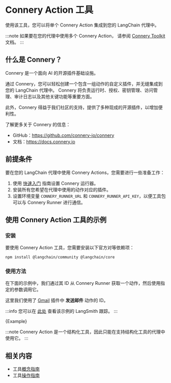 
# Connery Action 工具

使用该工具，您可以将单个 Connery Action 集成到您的 LangChain 代理中。

:::note
如果要在您的代理中使用多个 Connery Action，
请参阅 [Connery Toolkit](/docs/integrations/toolkits/connery) 文档。
:::

## 什么是 Connery？

Connery 是一个面向 AI 的开源插件基础设施。

通过 Connery，您可以轻松创建一个包含一组动作的自定义插件，并无缝集成到您的 LangChain 代理中。
Connery 将负责运行时、授权、密钥管理、访问管理、审计日志以及其他关键功能等重要方面。

此外，Connery 得益于我们社区的支持，提供了多种现成的开源插件，以增加便利性。

了解更多关于 Connery 的信息：

- GitHub：https://github.com/connery-io/connery
- 文档：https://docs.connery.io

## 前提条件

要在您的 LangChain 代理中使用 Connery Actions，您需要进行一些准备工作：

1. 使用 [快速入门](https://docs.connery.io/docs/runner/quick-start/) 指南设置 Connery 运行器。
2. 安装所有您希望在代理中使用的动作对应的插件。
3. 设置环境变量 `CONNERY_RUNNER_URL` 和 `CONNERY_RUNNER_API_KEY`，以便工具包可以与 Connery Runner 进行通信。

## 使用 Connery Action 工具的示例

### 安装

要使用 Connery Action 工具，您需要安装以下官方对等依赖项：

```bash npm2yarn
npm install @langchain/community @langchain/core
```

<IntegrationInstallTooltip></IntegrationInstallTooltip>

### 使用方法

在下面的示例中，我们通过其 ID 从 Connery Runner 获取一个动作，然后使用指定的参数调用它。

这里我们使用了 [Gmail](https://github.com/connery-io/gmail) 插件中 **发送邮件** 动作的 ID。

:::info
您可以在 [此处](https://smith.langchain.com/public/c4b6723d-f91c-440c-8682-16ec8297a602/r) 查看该示例的 LangSmith 跟踪。
:::

<CodeBlock language="typescript">{Example}</CodeBlock>

:::note
Connery Action 是一个结构化工具，因此只能在支持结构化工具的代理中使用它。
:::

## 相关内容

- 工具[概念指南](/docs/concepts/tools)
- 工具[操作指南](/docs/how_to/#tools)